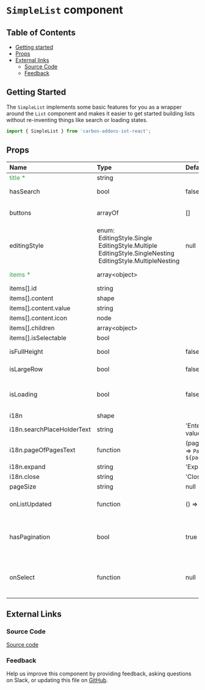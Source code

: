 # `SimpleList` component

## Table of Contents

- [Getting started](#getting-started)
- [Props](#props)
- [External links](#external-links)
  - [Source Code](#source-code)
  - [Feedback](#feedback)

## Getting Started

The `SimpleList` implements some basic features for you as a wrapper around the `List` component and makes it easier to get started building lists without re-inventing things like search or loading states.

```jsx
import { SimpleList } from 'carbon-addons-iot-react';
```

## Props

| Name                                         | Type                                                                                                                                                 | Default                  | Description                                                               |
| :------------------------------------------- | :--------------------------------------------------------------------------------------------------------------------------------------------------- | :----------------------- | :------------------------------------------------------------------------ |
| <span style="color: #31a148">title \*</span> | string                                                                                                                                               |                          | list title                                                                |
| hasSearch                                    | bool                                                                                                                                                 | false                    | use search with default behavior                                          |
| buttons                                      | arrayOf                                                                                                                                              | []                       | action buttons on right side of list title                                |
| editingStyle                                 | enum:<br/>&nbsp;EditingStyle.Single<br/>&nbsp;EditingStyle.Multiple<br/>&nbsp;EditingStyle.SingleNesting<br/>&nbsp;EditingStyle.MultipleNesting<br/> | null                     | list editing style                                                        |
| <span style="color: #31a148">items \*</span> | array\<object\>                                                                                                                                      |                          | data source of list items                                                 |
| items[].id                                   | string                                                                                                                                               |                          |                                                                           |
| items[].content                              | shape                                                                                                                                                |                          |                                                                           |
| items[].content.value                        | string                                                                                                                                               |                          |                                                                           |
| items[].content.icon                         | node                                                                                                                                                 |                          |                                                                           |
| items[].children                             | array\<object\>                                                                                                                                      |                          |                                                                           |
| items[].isSelectable                         | bool                                                                                                                                                 |                          |                                                                           |
| isFullHeight                                 | bool                                                                                                                                                 | false                    | use full height in list                                                   |
| isLargeRow                                   | bool                                                                                                                                                 | false                    | use large/fat row in list                                                 |
| isLoading                                    | bool                                                                                                                                                 | false                    | optional skeleton to be rendered while loading data                       |
| i18n                                         | shape                                                                                                                                                |                          | i18n strings                                                              |
| i18n.searchPlaceHolderText                   | string                                                                                                                                               | 'Enter a value'          |                                                                           |
| i18n.pageOfPagesText                         | function                                                                                                                                             | (page) => `Page ${page}` |                                                                           |
| i18n.expand                                  | string                                                                                                                                               | 'Expand'                 |                                                                           |
| i18n.close                                   | string                                                                                                                                               | 'Close'                  |                                                                           |
| pageSize                                     | string                                                                                                                                               | null                     | pageSize                                                                  |
| onListUpdated                                | function                                                                                                                                             | () => {}                 | callback function returned a modified list                                |
| hasPagination                                | bool                                                                                                                                                 | true                     | optionally renders SimplePagination at the bottom of the list             |
| onSelect                                     | function                                                                                                                                             | null                     | Optional callback when a item is selected. OnSelect(itemId, parentItemId) |

## External Links

### Source Code

[Source code](https://github.com/carbon-design-system/carbon-addons-iot-react/tree/next/packages/react/src/components/SimpleList)

### Feedback

Help us improve this component by providing feedback, asking questions on Slack, or updating this file on
[GitHub](https://github.com/carbon-design-system/carbon-addons-iot-react/tree/next/packages/react/src/components/SimpleList/SimpleList.mdx).
